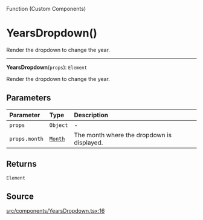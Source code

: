 <SectionTitle>Function (Custom Components)</SectionTitle>

# YearsDropdown()

<Description>
Render the dropdown to change the year.
</Description>

---

<a id="undefined" name="undefined"></a>

<SignatureMemberIdentifier>**YearsDropdown**(`props`): `Element`</SignatureMemberIdentifier>

Render the dropdown to change the year.

## Parameters

| Parameter | Type | Description |
| :------ | :------ | :------ |
| `props` | `Object` | - |
| `props.month` | [`Month`](/api/next/classes/Month.md) | The month where the dropdown is displayed. |

## Returns

`Element`

## Source

[src/components/YearsDropdown.tsx:16](https://github.com/gpbl/react-day-picker/blob/next/src/components/YearsDropdown.tsx#L16)
